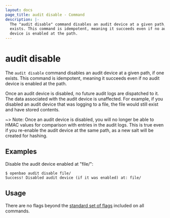 ```yaml
---
layout: docs
page_title: audit disable - Command
description: |-
  The "audit disable" command disables an audit device at a given path, if one
  exists. This command is idempotent, meaning it succeeds even if no audit
  device is enabled at the path.
---
```


# audit disable

The `audit disable` command disables an audit device at a given path, if one
exists. This command is idempotent, meaning it succeeds even if no audit device
is enabled at the path.

Once an audit device is disabled, no future audit logs are dispatched to it. The
data associated with the audit device is unaffected. For example, if you
disabled an audit device that was logging to a file, the file would still exist
and have stored contents.

~> Note: Once an audit device is disabled, you will no longer be able to HMAC values
for comparison with entries in the audit logs. This is true even if you re-enable
the audit device at the same path, as a new salt will be created for hashing.

## Examples

Disable the audit device enabled at "file/":

```shell-session
$ openbao audit disable file/
Success! Disabled audit device (if it was enabled) at: file/
```

## Usage

There are no flags beyond the [standard set of flags](/vault/docs/commands)
included on all commands.
